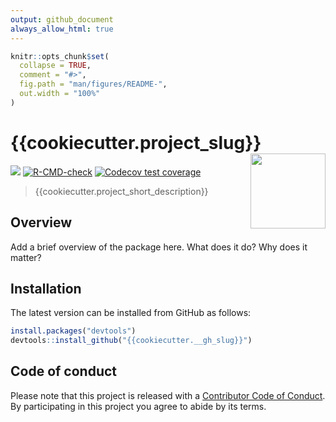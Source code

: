 ---
output: github_document
always_allow_html: true
---

<!-- README.md is generated from README.Rmd. Please edit that file -->

```{r, include = FALSE}
knitr::opts_chunk$set(
  collapse = TRUE,
  comment = "#>",
  fig.path = "man/figures/README-",
  out.width = "100%"
)
```

# {{cookiecutter.project_slug}} <a href=#><img src='man/figures/sticker.png' align="right" width="120" /></a>

<!-- badges: start -->
![](https://img.shields.io/badge/github%20version-0.1.0-orange.svg)
[![R-CMD-check](https://github.com/{{cookiecutter.__gh_slug}}/actions/workflows/R-CMD-check.yaml/badge.svg)](https://github.com/{{cookiecutter.__gh_slug}}/actions/workflows/R-CMD-check.yaml)
[![Codecov test coverage](https://codecov.io/gh/{{cookiecutter.__gh_slug}}/branch/main/graph/badge.svg)](https://app.codecov.io/gh/{{cookiecutter.__gh_slug}}?branch=main)
<!-- badges: end -->

> {{cookiecutter.project_short_description}}


## Overview

Add a brief overview of the package here. What does it do? Why does it matter?

## Installation

The latest version can be installed from GitHub as follows: 

```{r eval = FALSE}
install.packages("devtools")
devtools::install_github("{{cookiecutter.__gh_slug}}")
```


## Code of conduct

Please note that this project is released with a [Contributor Code of Conduct](https://{{cookiecutter.github_username}}.github.io/{{cookiecutter.project_slug}}/CONTRIBUTING.html). By participating in this project you agree to abide by its terms.
